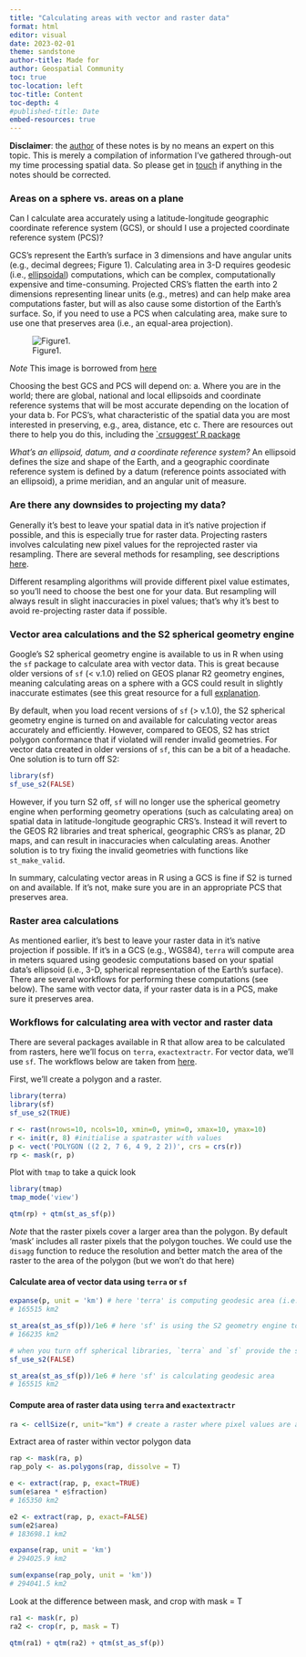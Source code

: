 ```yaml
---
title: "Calculating areas with vector and raster data"
format: html
editor: visual
date: 2023-02-01
theme: sandstone
author-title: Made for
author: Geospatial Community
toc: true
toc-location: left
toc-title: Content
toc-depth: 4
#published-title: Date
embed-resources: true
---
```


**Disclaimer**: the [author](https://github.com/cabuelow) of these notes is by no means an expert on this topic. This is merely a compilation of information I've gathered through-out my time processing spatial data. So please get in [touch]((mailto:c.buelow@griffith.edu.au)) if anything in the notes should be corrected.

### Areas on a sphere vs. areas on a plane

Can I calculate area accurately using a latitude-longitude geographic coordinate reference system (GCS), or should I use a projected coordinate reference system (PCS)?

GCS's represent the Earth's surface in 3 dimensions and have angular units (e.g., decimal degrees; Figure 1). Calculating area in 3-D requires geodesic (i.e., [ellipsoidal](https://gisgeography.com/ellipsoid-oblate-spheroid-earth/#:~:text=What%20is%20an%20Ellipsoid%20in,the%20poles%20to%20the%20center)) computations, which can be complex, computationally expensive and time-consuming. Projected CRS's flatten the earth into 2 dimensions representing linear units (e.g., metres) and can help make area computations faster, but will as also cause some distortion of the Earth's surface. So, if you need to use a PCS when calculating area, make sure to use one that preserves area (i.e., an equal-area projection).

![Figure1.](images/Fig2.png)

*Note* This image is borrowed from [here](https://www.esri.com/arcgis-blog/products/arcgis-pro/mapping/gcs_vs_pcs/#:~:text=What%20is%20the%20difference%20between,map%20or%20a%20computer%20screen.)

Choosing the best GCS and PCS will depend on: 
    a.  Where you are in the world; there are global, national and local ellipsoids and coordinate reference systems that will be most accurate depending on the location of your data
    b. For PCS's, what characteristic of the spatial data you are most interested in preserving, e.g., area, distance, etc
    c.  There are resources out there to help you do this, including the [\`crsuggest' R package](https://github.com/walkerke/crsuggest)

*What's an ellipsoid, datum, and a coordinate reference system?* An ellipsoid defines the size and shape of the Earth, and a geographic coordinate reference system is defined by a datum (reference points associated with an ellipsoid), a prime meridian, and an angular unit of measure.

### Are there any downsides to projecting my data?

Generally it's best to leave your spatial data in it's native projection if possible, and this is especially true for raster data. Projecting rasters involves calculating new pixel values for the reprojected raster via resampling. There are several methods for resampling, see descriptions [here](https://geocompr.robinlovelace.net/geometry-operations.html#resampling).

Different resampling algorithms will provide different pixel value estimates, so you'll need to choose the best one for your data. But resampling will always result in slight inaccuracies in pixel values; that's why it's best to avoid re-projecting raster data if possible.

### Vector area calculations and the S2 spherical geometry engine

Google's S2 spherical geometry engine is available to us in R when using the `sf` package to calculate area with vector data. This is great because older versions of `sf` (< v.1.0) relied on GEOS planar R2 geometry engines, meaning calculating areas on a sphere with a GCS could result in slightly inaccurate estimates (see this great resource for a full [explanation](r-spatial.github.io/sf/articles/sf7.html).

By default, when you load recent versions of `sf` (> v.1.0), the S2 spherical geometry engine is turned on and available for calculating vector areas accurately and efficiently. However, compared to GEOS, S2 has strict polygon conformance that if violated will render invalid geometries. For vector data created in older versions of `sf`, this can be a bit of a headache. One solution is to turn off S2:

```r
library(sf)
sf_use_s2(FALSE)
```
However, if you turn S2 off, `sf` will no longer use the spherical geometry engine when performing geometry operations (such as calculating area) on spatial data in latitude-longitude geographic CRS's. Instead it will revert to the GEOS R2 libraries and treat spherical, geographic CRS's as planar, 2D maps, and can result in inaccuracies when calculating areas. Another solution is to try fixing the invalid geometries with functions like `st_make_valid`.

In summary, calculating vector areas in R using a GCS is fine if S2 is turned on and available. If it's not, make sure you are in an appropriate PCS that preserves area.

### Raster area calculations

As mentioned earlier, it's best to leave your raster data in it's native projection if possible. If it's in a GCS (e.g., WGS84), `terra` will compute area in meters squared using geodesic computations based on your spatial data's ellipsoid (i.e., 3-D, spherical representation of the Earth's surface). There are several workflows for performing these computations (see below). The same with vector data, if your raster data is in a PCS, make sure it preserves area.

### Workflows for calculating area with vector and raster data

There are several packages available in R that allow area to be calculated from rasters, here we'll focus on `terra`, `exactextractr`. For vector data, we'll use `sf`. The workflows below are taken from [here](https://stackoverflow.com/questions/68322863/is-this-flow-to-extract-the-area-of-all-pixels-2-within-a-polygon-layer-corre).

First, we'll create a polygon and a raster.

```r
library(terra)
library(sf)
sf_use_s2(TRUE)

r <- rast(nrows=10, ncols=10, xmin=0, ymin=0, xmax=10, ymax=10)
r <- init(r, 8) #initialise a spatraster with values
p <- vect('POLYGON ((2 2, 7 6, 4 9, 2 2))', crs = crs(r))
rp <- mask(r, p)
```

Plot with `tmap` to take a quick look

```r
library(tmap)
tmap_mode('view')

qtm(rp) + qtm(st_as_sf(p))
```
*Note* that the raster pixels cover a larger area than the polygon. By default 'mask' includes all raster pixels that the polygon touches. We could use the `disagg` function to reduce the resolution and better match the area of the raster to the area of the polygon (but we won't do that here)

#### Calculate area of vector data using `terra` or `sf`

```r

expanse(p, unit = 'km') # here 'terra' is computing geodesic area (i.e., based on a sphere, not planar)
# 165515 km2

st_area(st_as_sf(p))/1e6 # here 'sf' is using the S2 geometry engine to calculate area on a sphere
# 166235 km2

# when you turn off spherical libraries, `terra` and `sf` provide the same area calculations
sf_use_s2(FALSE)

st_area(st_as_sf(p))/1e6 # here 'sf' is calculating geodesic area
# 165515 km2

```

#### Compute area of raster data using `terra` and `exactextractr`

```r
ra <- cellSize(r, unit="km") # create a raster where pixel values are area in km2
```

Extract area of raster within vector polygon data

```r
rap <- mask(ra, p)
rap_poly <- as.polygons(rap, dissolve = T)

e <- extract(rap, p, exact=TRUE)
sum(e$area * e$fraction)
# 165350 km2

e2 <- extract(rap, p, exact=FALSE)
sum(e2$area)
# 183698.1 km2

expanse(rap, unit = 'km')
# 294025.9 km2

sum(expanse(rap_poly, unit = 'km'))
# 294041.5 km2
```

Look at the difference between mask, and crop with mask = T

```r
ra1 <- mask(r, p)
ra2 <- crop(r, p, mask = T)

qtm(ra1) + qtm(ra2) + qtm(st_as_sf(p))
```
